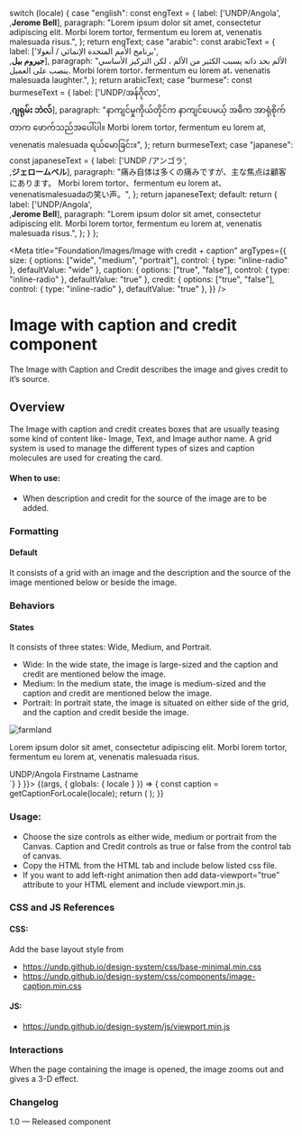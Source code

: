 
  switch (locale) {
    case "english":
      const engText = {
        label: ['UNDP/Angola',<br/>,<strong>Jerome Bell</strong>],
        paragraph: "Lorem ipsum dolor sit amet, consectetur adipiscing elit. Morbi lorem tortor, fermentum eu lorem at, venenatis malesuada risus.",
      };
      return engText;
    case "arabic":
      const arabicText = {
        label: ['برنامج الأمم المتحدة الإنمائي / أنغولا',<br/>,<strong>جيروم بيل</strong>],
        paragraph: "الألم بحد ذاته يسبب الكثير من الألم ، لكن التركيز الأساسي ينصب على العميل. Morbi lorem tortor، fermentum eu lorem at، venenatis malesuada laughter.",
      };
      return arabicText;
    case "burmese":
      const burmeseText = {
        label: ['UNDP/အန်ဂိုလာ',<br/>,<strong>ဂျရုမ်း ဘဲလ်</strong>],
        paragraph: "နာကျင်မှုကိုယ်တိုင်က နာကျင်ပေမယ့် အဓိက အာရုံစိုက်တာက ဖောက်သည်အပေါ်ပါ။ Morbi lorem tortor, fermentum eu lorem at, venenatis malesuada ရယ်မောခြင်း။",
      };
      return burmeseText;
    case "japanese":
      const japaneseText = {
        label: ['UNDP /アンゴラ',<br/>,<strong>ジェロームベル</strong>],
        paragraph: "痛み自体は多くの痛みですが、主な焦点は顧客にあります。 Morbi lorem tortor、fermentum eu lorem at、venenatismalesuadaの笑い声。",
      };
      return japaneseText;
    default:
      return {
        label: ['UNDP/Angola',<br/>,<strong>Jerome Bell</strong>],
        paragraph: "Lorem ipsum dolor sit amet, consectetur adipiscing elit. Morbi lorem tortor, fermentum eu lorem at, venenatis malesuada risus.",
      };
  }
};

<Meta
  title="Foundation/Images/Image with credit + caption"
  argTypes={{
    size: {
      options: ["wide", "medium", "portrait"],
      control: { type: "inline-radio" },
      defaultValue: "wide"
    },
    caption: {
      options: ["true", "false"],
      control: { type: "inline-radio" },
      defaultValue: "true"
    },
    credit: {
      options: ["true", "false"],
      control: { type: "inline-radio" },
      defaultValue: "true"
    },
  }}
/>

<style>{`
 .subheading {
    font-weight: 600;
    font-size: 20px;
    color: #333333;
    line-height: 24px;
    margin-bottom: 12px;
    margin-top: 12px;
  }
  .sbdocs .sbdocs-p,
  .sbdocs .sbdocs-li{
    font-size: 1rem;
  }
  .sbdocs .sbdocs-h2 {
    border-bottom: none;
  }
  .css-1h4ytzj code {
    padding-right: 10px;
    width: 100%;
    font-size: 14px;
    line-height: 16px;
      background: black;
  }
`}</style>

# Image with caption and credit component

The Image with Caption and Credit describes the image and gives credit to it’s source.


## Overview

The Image with caption and credit creates boxes that are usually teasing some kind of content like- Image, Text, and Image author name. A grid system is used to manage the different types of sizes and caption molecules are used for creating the card.

#### When to use:

- When description and credit for the source of the image are to be added.

### Formatting
#### Default
It consists of a grid with an image and the description and the source of the image mentioned below or beside the image.

### Behaviors

#### States
It consists of three states: Wide, Medium, and Portrait.

- Wide: In the wide state, the image is large-sized and the caption and credit are mentioned below the image.
- Medium: In the medium state, the image is medium-sized and the caption and credit are mentioned below the image.
- Portrait: In portrait state, the image is situated on either side of the grid, and the caption and credit beside the image.

<Canvas>
  <Story name="Image with credit + caption" parameters={{ docs: { source: { code: `<div class="grid-x image-section">
    <div class="cell image__cart medium-12">
      <img
        src="static/media/stories/assets/images/farmland-lg.jpg"
        alt="farmland"
      />
    </div>
    <div class="cell image__description medium-7">
      <figcaption class="image__caption">
        <p>
          Lorem ipsum dolor sit amet, consectetur adipiscing elit. Morbi lorem
          tortor, fermentum eu lorem at, venenatis malesuada risus.
        </p>
        <div class="image--author">
          <span class="author__caption author--label">UNDP/Angola</span>
          <span class="author__caption author--name">Firstname Lastname</span>
        </div>
      </figcaption>
    </div>
    </div>`} } }}>
    {(args, { globals: { locale } }) => {
      const caption = getCaptionForLocale(locale);
      return (
        <Images
          imagelg={farmlandlg} imagemd={farmlandmd} imagesm={farmlandsm} alt="farmland" label={caption.label}  paragraph={caption.paragraph} {...args}
        ></Images>
      );
    }}
  </Story>
</Canvas>

### Usage:
- Choose the size controls as either wide, medium or portrait from the Canvas. Caption and Credit controls as true or false from the control tab of canvas.
- Copy the HTML from the HTML tab and include below listed css file.
- If you want to add left-right animation then add data-viewport=”true” attribute to your HTML element and include viewport.min.js.

### CSS and JS References

#### CSS:

Add the base layout style from

- https://undp.github.io/design-system/css/base-minimal.min.css
- https://undp.github.io/design-system/css/components/image-caption.min.css

#### JS:

- https://undp.github.io/design-system/js/viewport.min.js

### Interactions
When the page containing the image is opened, the image zooms out and gives a 3-D effect.

### Changelog
1.0 — Released component
